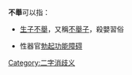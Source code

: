 '''不舉'''可以指：
*[[生子不舉|生子不舉]]，又稱[[不舉子|不舉子]]，殺嬰習俗

*性器官[[勃起功能障碍|勃起功能障碍]]
{{disambig}}

[[Category:二字消歧义|Category:二字消歧义]]